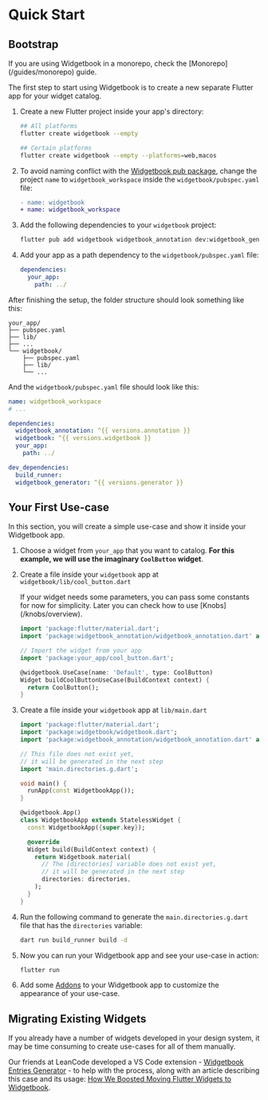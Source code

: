 # Quick Start

## Bootstrap

<Info>
  If you are using Widgetbook in a monorepo, check the
  [Monorepo](/guides/monorepo) guide.
</Info>

The first step to start using Widgetbook is to create a new separate Flutter app for your widget catalog.

1. Create a new Flutter project inside your app's directory:

   ```bash
   ## All platforms
   flutter create widgetbook --empty

   ## Certain platforms
   flutter create widgetbook --empty --platforms=web,macos
   ```

1. To avoid naming conflict with the [Widgetbook pub package](https://pub.dev/packages/widgetbook), change the project `name` to `widgetbook_workspace` inside the `widgetbook/pubspec.yaml` file:

   ```diff
   - name: widgetbook
   + name: widgetbook_workspace
   ```

1. Add the following dependencies to your `widgetbook` project:

   ```bash
   flutter pub add widgetbook widgetbook_annotation dev:widgetbook_generator dev:build_runner
   ```

1. Add your app as a path dependency to the `widgetbook/pubspec.yaml` file:

   ```yaml
   dependencies:
     your_app:
       path: ../
   ```

After finishing the setup, the folder structure should look something like this:

```tree
your_app/
├── pubspec.yaml
├── lib/
├── ...
└── widgetbook/
    ├── pubspec.yaml
    ├── lib/
    └── ...
```

And the `widgetbook/pubspec.yaml` file should look like this:

```yaml
name: widgetbook_workspace
# ...

dependencies:
  widgetbook_annotation: ^{{ versions.annotation }}
  widgetbook: ^{{ versions.widgetbook }}
  your_app:
    path: ../

dev_dependencies:
  build_runner:
  widgetbook_generator: ^{{ versions.generator }}
```

## Your First Use-case

In this section, you will create a simple use-case and show it inside your Widgetbook app.

1. Choose a widget from `your_app` that you want to catalog. **For this example, we will use the imaginary `CoolButton` widget**.

1. Create a file inside your `widgetbook` app at `widgetbook/lib/cool_button.dart`

   <Info>
     If your widget needs some parameters, you can pass some constants for now
     for simplicity. Later you can check how to use [Knobs](/knobs/overview).
   </Info>

   ```dart
   import 'package:flutter/material.dart';
   import 'package:widgetbook_annotation/widgetbook_annotation.dart' as widgetbook;

   // Import the widget from your app
   import 'package:your_app/cool_button.dart';

   @widgetbook.UseCase(name: 'Default', type: CoolButton)
   Widget buildCoolButtonUseCase(BuildContext context) {
     return CoolButton();
   }
   ```

1. Create a file inside your `widgetbook` app at `lib/main.dart`

   ```dart
   import 'package:flutter/material.dart';
   import 'package:widgetbook/widgetbook.dart';
   import 'package:widgetbook_annotation/widgetbook_annotation.dart' as widgetbook;

   // This file does not exist yet,
   // it will be generated in the next step
   import 'main.directories.g.dart';

   void main() {
     runApp(const WidgetbookApp());
   }

   @widgetbook.App()
   class WidgetbookApp extends StatelessWidget {
     const WidgetbookApp({super.key});

     @override
     Widget build(BuildContext context) {
       return Widgetbook.material(
         // The [directories] variable does not exist yet,
         // it will be generated in the next step
         directories: directories,
       );
     }
   }
   ```

1. Run the following command to generate the `main.directories.g.dart` file that has the `directories` variable:

   ```bash
   dart run build_runner build -d
   ```

1. Now you can run your Widgetbook app and see your use-case in action:

   ```bash
   flutter run
   ```

1. Add some [Addons](/addons) to your Widgetbook app to customize the appearance of your use-case.

## Migrating Existing Widgets

If you already have a number of widgets developed in your design system, it may be time consuming to create use-cases for all of them manually.

Our friends at LeanCode developed a VS Code extension - [Widgetbook Entries Generator](https://marketplace.visualstudio.com/items?itemName=LeanCode.widgetbook-generator) - to help with the process, along with an article describing this case and its usage: [How We Boosted Moving Flutter Widgets to Widgetbook](https://leancode.co/blog/moving-flutter-widgets-to-widgetbook?utm_source=widgetbook&utm_medium=docspage).
